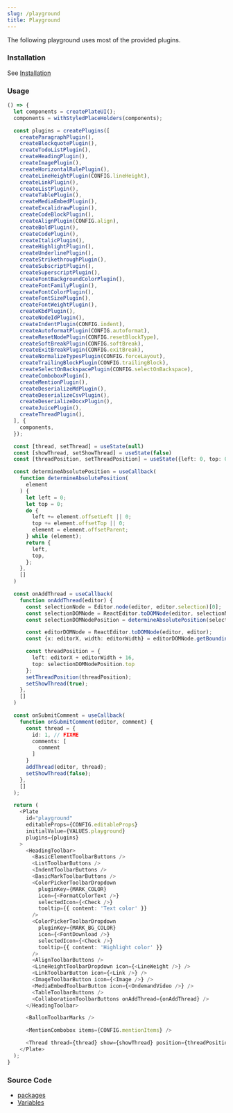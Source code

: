 ```yaml
---
slug: /playground
title: Playground
---
```


The following playground uses most of the provided plugins.

### Installation

See [Installation](/docs/installation)

### Usage

```ts live
() => {
  let components = createPlateUI();
  components = withStyledPlaceHolders(components);

  const plugins = createPlugins([
    createParagraphPlugin(),
    createBlockquotePlugin(),
    createTodoListPlugin(),
    createHeadingPlugin(),
    createImagePlugin(),
    createHorizontalRulePlugin(),
    createLineHeightPlugin(CONFIG.lineHeight),
    createLinkPlugin(),
    createListPlugin(),
    createTablePlugin(),
    createMediaEmbedPlugin(),
    createExcalidrawPlugin(),
    createCodeBlockPlugin(),
    createAlignPlugin(CONFIG.align),
    createBoldPlugin(),
    createCodePlugin(),
    createItalicPlugin(),
    createHighlightPlugin(),
    createUnderlinePlugin(),
    createStrikethroughPlugin(),
    createSubscriptPlugin(),
    createSuperscriptPlugin(),
    createFontBackgroundColorPlugin(),
    createFontFamilyPlugin(),
    createFontColorPlugin(),
    createFontSizePlugin(),
    createFontWeightPlugin(),
    createKbdPlugin(),
    createNodeIdPlugin(),
    createIndentPlugin(CONFIG.indent),
    createAutoformatPlugin(CONFIG.autoformat),
    createResetNodePlugin(CONFIG.resetBlockType),
    createSoftBreakPlugin(CONFIG.softBreak),
    createExitBreakPlugin(CONFIG.exitBreak),
    createNormalizeTypesPlugin(CONFIG.forceLayout),
    createTrailingBlockPlugin(CONFIG.trailingBlock),
    createSelectOnBackspacePlugin(CONFIG.selectOnBackspace),
    createComboboxPlugin(),
    createMentionPlugin(),
    createDeserializeMdPlugin(),
    createDeserializeCsvPlugin(),
    createDeserializeDocxPlugin(),
    createJuicePlugin(),
    createThreadPlugin(),
  ], {
    components,
  });

  const [thread, setThread] = useState(null)
  const [showThread, setShowThread] = useState(false)
  const [threadPosition, setThreadPosition] = useState({left: 0, top: 0})

  const determineAbsolutePosition = useCallback(
    function determineAbsolutePosition(
      element
    ) {
      let left = 0;
      let top = 0;
      do {
        left += element.offsetLeft || 0;
        top += element.offsetTop || 0;
        element = element.offsetParent;
      } while (element);
      return {
        left,
        top,
      };
    },
    []
  )

  const onAddThread = useCallback(
    function onAddThread(editor) {
      const selectionNode = Editor.node(editor, editor.selection)[0];
      const selectionDOMNode = ReactEditor.toDOMNode(editor, selectionNode);
      const selectionDOMNodePosition = determineAbsolutePosition(selectionDOMNode);

      const editorDOMNode = ReactEditor.toDOMNode(editor, editor);
      const {x: editorX, width: editorWidth} = editorDOMNode.getBoundingClientRect();

      const threadPosition = {
        left: editorX + editorWidth + 16,
        top: selectionDOMNodePosition.top
      };
      setThreadPosition(threadPosition);
      setShowThread(true);
    },
    []
  )

  const onSubmitComment = useCallback(
    function onSubmitComment(editor, comment) {
      const thread = {
        id: 1, // FIXME
        comments: [
          comment
        ]
      }
      addThread(editor, thread);
      setShowThread(false);
    },
    []
  );

  return (
    <Plate
      id="playground"
      editableProps={CONFIG.editableProps}
      initialValue={VALUES.playground}
      plugins={plugins}
    >
      <HeadingToolbar>
        <BasicElementToolbarButtons />
        <ListToolbarButtons />
        <IndentToolbarButtons />
        <BasicMarkToolbarButtons />
        <ColorPickerToolbarDropdown
          pluginKey={MARK_COLOR}
          icon={<FormatColorText />}
          selectedIcon={<Check />}
          tooltip={{ content: 'Text color' }}
        />
        <ColorPickerToolbarDropdown
          pluginKey={MARK_BG_COLOR}
          icon={<FontDownload />}
          selectedIcon={<Check />}
          tooltip={{ content: 'Highlight color' }}
        />
        <AlignToolbarButtons />
        <LineHeightToolbarDropdown icon={<LineWeight />} />
        <LinkToolbarButton icon={<Link />} />
        <ImageToolbarButton icon={<Image />} />
        <MediaEmbedToolbarButton icon={<OndemandVideo />} />
        <TableToolbarButtons />
        <CollaborationToolbarButtons onAddThread={onAddThread} />
      </HeadingToolbar>

      <BallonToolbarMarks />

      <MentionCombobox items={CONFIG.mentionItems} />

      <Thread thread={thread} show={showThread} position={threadPosition} onSubmitComment={onSubmitComment} />
    </Plate>
  );
}
```

### Source Code

- [packages](https://github.com/udecode/plate/tree/main/packages)
- [Variables](https://github.com/udecode/plate/blob/main/docs/src/live/live.tsx)
